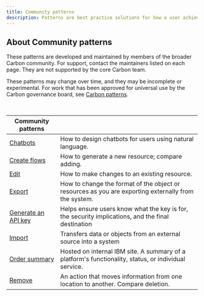 ```yaml
---
title: Community patterns
description: Patterns are best practice solutions for how a user achieves a goal. They show reusable combinations of components and templates that address common user objectives with sequences and flows.
---
```


## About Community patterns

These patterns are developed and maintained by members of the broader Carbon community. For support, contact the maintainers listed on each page. They are not supported by the core Carbon team.

These patterns may change over time, and they may be incomplete or experimental. For work that has been approved for universal use by the Carbon governance board, see [Carbon patterns](/patterns/overview).

<br />

| Community patterns                                                                                         |                                                                                                      |
| ---------------------------------------------------------------------------------------------------------- | ---------------------------------------------------------------------------------------------------- |
| [Chatbots](/community/patterns/chatbot/overview)                                                           | How to design chatbots for users using natural language.                                             |
| [Create flows](/community/patterns/create-flows)                                                           | How to generate a new resource; compare adding.                                                      |
| [Edit](/community/patterns/edit-pattern)                                                                   | How to make changes to an existing resource.                                                         |
| [Export](/community/patterns/export-pattern)                                                               | How to change the format of the object or resources as you are exporting externally from the system. |
| [Generate an API key](/community/patterns/generate-an-api-key)                                             | Helps ensure users know what the key is for, the security implications, and the final destination    |
| [Import](/community/patterns/import-pattern)                                                               | Transfers data or objects from an external source into a system                                      |
| [Order summary](https://pages.github.ibm.com/CDAI-design/CDAI-design-website/patterns/order-summary/usage) | Hosted on internal IBM site. A summary of a platform's functionality, status, or individual service. |
| [Remove](community/patterns/remove-pattern)                                                                | An action that moves information from one location to another. Compare deletion.                     |
